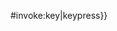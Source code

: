 <includeonly>{{{{{♥|safesubst:}}}#invoke:key|keypress}}</includeonly><noinclude>
{{documentation}}
<!-- 请将分类以及跨语言链接添在模板简介中，不要直接添在模板中。 -->
</noinclude>